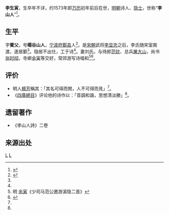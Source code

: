 '''李生寅'''，生卒年不详，约1573年即[[万历|万历]]初年前后在世，[[明朝|明朝]]诗人、[[隐士|隐士]]，世称“'''李山人'''”<ref name="li">{{cite web |url=http://www.gg-art.com/dictionary/dcontent_b.php?bookid=34&name=%A7%F5&columns=3&bookdetailid=65545 |title=李生寅 |publisher=中國古代名人錄 |author=中華博物審編委員會 |access-date=2015-09-05 |archive-date=2016-03-04 |archive-url=https://web.archive.org/web/20160304130303/http://www.gg-art.com/dictionary/dcontent_b.php?bookid=34&name=%A7%F5&columns=3&bookdetailid=65545 |dead-url=yes }}</ref>。

==生平==

字'''賓父'''，号'''暘谷山人'''，[[宁波府|宁波府]][[鄞县|鄞县]]人<ref name="li life">{{cite web |url=http://authority.ddbc.edu.tw/person/search.php?aid=A011484 |title=李生寅 |publisher=人名资料规范库 }}{{Dead link|date=2019年12月 |bot=InternetArchiveBot |fix-attempted=yes }}</ref>。是[[宋朝|宋朝]]武将[[李显忠|李显忠]]之后，李氏随宋室南渡，遂居鄞<ref name="li life"/>。隐居不出仕，工于诗<ref name="li"/>。妻刘氏。与侍郎[[范钦|范钦]]、总兵[[屠大山|屠大山]]，尚书[[张时彻|张时彻]]，寺卿[[余寅|余寅]]等交好，常郊游写诗唱和<ref>明 [[余寅|余寅]]《少司马范公邀游溪隐二首》</ref><ref>{{cite web|url=http://hk.plm.org.cn/gnews/201189/201189239609.html|title=宁波东林庵的传说与遗迹|publisher=香港宝莲禅寺|deadurl=yes|archiveurl=https://web.archive.org/web/20160304092258/http://hk.plm.org.cn/gnews/201189/201189239609.html|archivedate=2016-03-04}}</ref>。

==评价==
* 明人[[楊芳|楊芳]]稱其：「其名可得而閒，人不可得而見」<ref name="li"/>。
* 《[[四庫總目|四庫總目]]》评论他的诗作以：「音調和諧，思想清淡勝」<ref name="li"/>。

==遗留著作==
* 《李山人詩》二卷

==来源出处==
{{reflist}}

[[Category:明朝诗人|L]]
[[Category:鄞县人|L]]